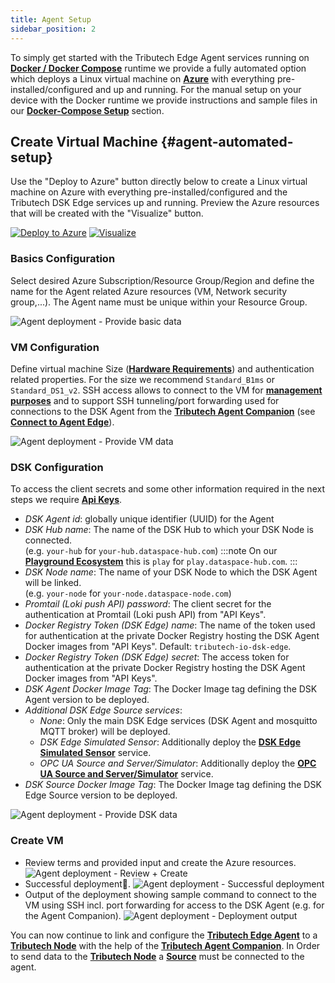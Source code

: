 ```yaml
---
title: Agent Setup
sidebar_position: 2
---
```


To simply get started with the Tributech Edge Agent services running on [**Docker / Docker Compose**](../../requirements.mdx#docker-runtime) runtime we provide a fully automated option which deploys a Linux virtual machine on [**Azure**](#agent-automated-setup) with everything pre-installed/configured and up and running.
For the manual setup on your device with the Docker runtime we provide instructions and sample files in our [**Docker-Compose Setup**](../docker-compose/docker-compose-setup.mdx) section.

## Create Virtual Machine {#agent-automated-setup}

Use the "Deploy to Azure" button directly below to create a Linux virtual machine on Azure with everything pre-installed/configured and the Tributech DSK Edge services up and running.
Preview the Azure resources that will be created with the "Visualize" button.  

[![Deploy to Azure](https://aka.ms/deploytoazurebutton)](https://portal.azure.com/#create/Microsoft.Template/uri/https%3A%2F%2Fraw.githubusercontent.com%2Ftributech-solutions%2Ftributech-dsk-docs%2Fmaster%2Fversioned_docs%2Fversion-2.0.0%2Fdeployments%2Fdsk-agent%2Fazuredeploy.json/createUIDefinitionUri/https%3A%2F%2Fraw.githubusercontent.com%2Ftributech-solutions%2Ftributech-dsk-docs%2Fmaster%2Fversioned_docs%2Fversion-2.0.0%2Fdeployments%2Fdsk-agent%2FcreateUiDefinition.json)
[![Visualize](https://raw.githubusercontent.com/Azure/azure-quickstart-templates/master/1-CONTRIBUTION-GUIDE/images/visualizebutton.svg?sanitize=true)](http://armviz.io/#/?load=https%3A%2F%2Fraw.githubusercontent.com%2Ftributech-solutions%2Ftributech-dsk-docs%2Fmaster%2Fversioned_docs%2Fversion-2.0.0%2Fdeployments%2Fdsk-agent%2Fazuredeploy.json)


### Basics Configuration
Select desired Azure Subscription/Resource Group/Region and define the name for the Agent related Azure resources (VM, Network security group,...). The Agent name must be unique within your Resource Group.

  ![Agent deployment - Provide basic data](./img/agent-docker-deploy-1.png)

### VM Configuration
Define virtual machine Size ([**Hardware Requirements**](../../requirements#hardware-requirements)) and authentication related properties. For the size we recommend `Standard_B1ms` or `Standard_DS1_v2`. SSH access allows to connect to the VM for [**management purposes**](../../requirements#docker-compose-commands) and to support SSH tunneling/port forwarding used for connections to the DSK Agent from the [**Tributech Agent Companion**](../../../agent_companion) (see [**Connect to Agent Edge**](../../../agent_companion#agent-companion-connect)).  

  ![Agent deployment - Provide VM data](./img/agent-docker-deploy-2.png)

### DSK Configuration
  To access the client secrets and some other information required in the next steps we require [**Api Keys**](../../requirements.mdx#api-keys).
  - _DSK Agent id_: globally unique identifier (UUID) for the Agent
  - _DSK Hub name_: The name of the DSK Hub to which your DSK Node is connected.  
    (e.g. `your-hub` for `your-hub.dataspace-hub.com`)
    :::note
    On our [**Playground Ecosystem**](https://tributech.io/playground) this is `play` for `play.dataspace-hub.com`.
    :::
  - _DSK Node name_: The name of your DSK Node to which the DSK Agent will be linked.  
    (e.g. `your-node` for `your-node.dataspace-node.com`)
  - _Promtail (Loki push API) password_: The client secret for the authentication at Promtail (Loki push API) from "API Keys".
  - _Docker Registry Token (DSK Edge) name_: The name of the token used for authentication at the private Docker Registry hosting the DSK Agent Docker images from "API Keys". Default: `tributech-io-dsk-edge`.
  - _Docker Registry Token (DSK Edge) secret_: The access token for authentication at the private Docker Registry hosting the DSK Agent Docker images from "API Keys".
  - _DSK Agent Docker Image Tag_: The Docker Image tag defining the DSK Agent version to be deployed.
  - _Additional DSK Edge Source services_:
    - _None_: Only the main DSK Edge services (DSK Agent and mosquitto MQTT broker) will be deployed.
    - _DSK Edge Simulated Sensor_: Additionally deploy the [**DSK Edge Simulated Sensor**](./source-setup.mdx#azure-simulated-source) service.
    - _OPC UA Source and Server/Simulator_: Additionally deploy the [**OPC UA Source and Server/Simulator**](./source-setup.mdx#azure-opc-ua-source) service.
  - _DSK Source Docker Image Tag_: The Docker Image tag defining the DSK Edge Source version to be deployed.

  ![Agent deployment - Provide DSK data](./img/agent-docker-deploy-3.png)

### Create VM
- Review terms and provided input and create the Azure resources.
  ![Agent deployment - Review + Create](./img/agent-docker-deploy-4.png)
- Successful deployment🎉.
  ![Agent deployment - Successful deployment](./img/agent-docker-deploy-5.png)
- Output of the deployment showing sample command to connect to the VM using SSH incl. port forwarding for access to the DSK Agent (e.g. for the Agent Companion).
  ![Agent deployment - Deployment output](./img/agent-docker-deploy-6.png)

You can now continue to link and configure the [**Tributech Edge Agent**](../../overview) to a
[**Tributech Node**](../../../node.md) with the help of the [**Tributech Agent Companion**](../../../agent_companion.mdx).
In Order to send data to the [**Tributech Node**](../../../node.md) a [**Source**](./source-setup.mdx) must be connected to the agent. 


